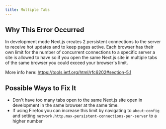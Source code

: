 ```yaml
---
title: Multiple Tabs
---
```


## Why This Error Occurred

In development mode Next.js creates 2 persistent connections to the server to receive hot updates and to keep pages active. Each browser has their own limit for the number of concurrent connections to a specific server a site is allowed to have so if you open the same Next.js site in multiple tabs of the same browser you could exceed your browser's limit.

More info here: https://tools.ietf.org/html/rfc6202#section-5.1

## Possible Ways to Fix It

- Don't have too many tabs open to the same Next.js site open in development in the same browser at the same time.
- If using Firefox you can increase this limit by navigating to `about:config` and setting `network.http.max-persistent-connections-per-server` to a higher number
